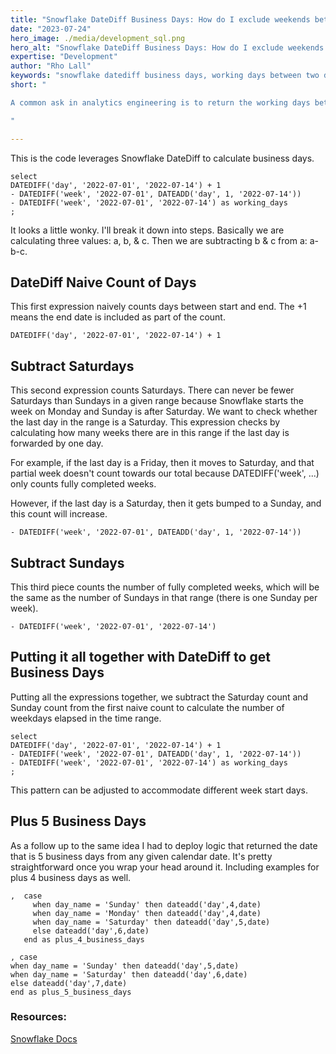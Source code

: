 ```yaml
---
title: "Snowflake DateDiff Business Days: How do I exclude weekends between two dates in Snowflake SQL?"
date: "2023-07-24"
hero_image: ./media/development_sql.png
hero_alt: "Snowflake DateDiff Business Days: How do I exclude weekends between two dates in Snowflake SQL?"
expertise: "Development"
author: "Rho Lall"
keywords: "snowflake datediff business days, working days between two dates, snowflake networkdays, analytics engineering, data driven development"
short: "

A common ask in analytics engineering is to return the working days between two dates not the calendar days.

"

---
```


This is the code leverages Snowflake DateDiff to calculate business days.

`select`  
`DATEDIFF('day', '2022-07-01', '2022-07-14') + 1`  
`- DATEDIFF('week', '2022-07-01', DATEADD('day', 1, '2022-07-14'))`  
`- DATEDIFF('week', '2022-07-01', '2022-07-14') as working_days`  
`;`
    
It looks a little wonky. I'll break it down into steps. Basically we are calculating three values: a, b, & c. Then we are subtracting b & c from a: a-b-c. 

## DateDiff Naive Count of Days
This first expression naively counts days between start and end. The +1 means the end date is included as part of the count.

`DATEDIFF('day', '2022-07-01', '2022-07-14') + 1`

## Subtract Saturdays          
This second expression counts Saturdays. There can never be fewer Saturdays than Sundays in a given range because Snowflake starts the week on Monday and Sunday is after Saturday. We want to check whether the last day in the range is a Saturday. This expression checks by calculating how many weeks there are in this range if the last day is forwarded by one day.

For example, if the last day is a Friday, then it moves to Saturday, and that partial week doesn't count towards our total because DATEDIFF('week', ...) only counts fully completed weeks. 

However, if the last day is a Saturday, then it gets bumped to a Sunday, and this count will increase.

`- DATEDIFF('week', '2022-07-01', DATEADD('day', 1, '2022-07-14'))`

## Subtract Sundays
This third piece counts the number of fully completed weeks, which will be the same as the number of Sundays in that range (there is one Sunday per week).        
        
`- DATEDIFF('week', '2022-07-01', '2022-07-14')`

## Putting it all together with DateDiff to get Business Days
Putting all the expressions together, we subtract the Saturday count and Sunday count from the first naive count to calculate the number of weekdays elapsed in the time range.

`select`  
`DATEDIFF('day', '2022-07-01', '2022-07-14') + 1`  
`- DATEDIFF('week', '2022-07-01', DATEADD('day', 1, '2022-07-14'))`  
`- DATEDIFF('week', '2022-07-01', '2022-07-14') as working_days`  
`;`

This pattern can be adjusted to accommodate different week start days.

## Plus 5 Business Days

As a follow up to the same idea I had to deploy logic that returned the date that is 5 business days from any given calendar date. It's pretty straightforward once you wrap your head around it. Including examples for plus 4 business days as well.

`,  case`  
`     when day_name = 'Sunday' then dateadd('day',4,date)`  
`     when day_name = 'Monday' then dateadd('day',4,date)`  
`     when day_name = 'Saturday' then dateadd('day',5,date)`  
`     else dateadd('day',6,date)`  
`   end as plus_4_business_days` 

`, case`  
`when day_name = 'Sunday' then dateadd('day',5,date)`  
`when day_name = 'Saturday' then dateadd('day',6,date)`  
`else dateadd('day',7,date)`  
`end as plus_5_business_days`

### Resources:

[Snowflake Docs](https://docs.snowflake.com/en/sql-reference/functions-date-time.html#label-calendar-weeks-weekdays)

